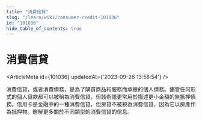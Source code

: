 ```yaml
---
title: "消費信貸"
slug: "/learn/wiki/consumer-credit-101036"
id: "101036"
hide_table_of_contents: true
---
```



# 消費信貸

<ArticleMeta id={101036} updatedAt={'2023-09-26 13:58:54'} />
<div className='border-solid border-b border-t-0 my-4 border-[var(--ifm-color-gray-300)]' />

消費信貸，或者消費債務，是為了購買商品和服務而承擔的個人債務。儘管任何形式的個人貸款都可以被稱為消費信貸，但該術語更常用於描述更小金額的無抵押債務。信用卡是金融中的一種消費信貸，但房貸不被視為消費信貸，因為它以房產作為抵押物。瞭解更多關於不同類型的消費信貸的信息。
